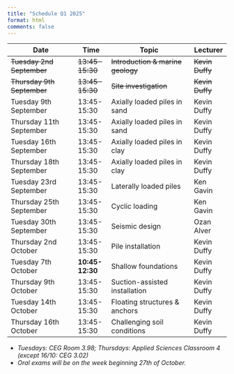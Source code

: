 ```yaml
---
title: "Schedule Q1 2025"
format: html
comments: false
---
```


| Date                    | Time        | Topic                         | Lecturer    |
|-------------------------|-------------|-------------------------------|-------------|
| ~~Tuesday 2nd September~~   | ~~13:45-15:30~~ | ~~Introduction & marine geology~~ | ~~Kevin Duffy~~ |
| ~~Thursday 9th September~~  | ~~13:45-15:30~~ | ~~Site investigation~~            | ~~Kevin Duffy~~ |
| Tuesday 9th September   | 13:45-15:30 | Axially loaded piles in sand  | Kevin Duffy |
| Thursday 11th September | 13:45-15:30 | Axially loaded piles in sand  | Kevin Duffy |
| Tuesday 16th September  | 13:45-15:30 | Axially loaded piles in clay  | Kevin Duffy |
| Thursday 18th September | 13:45-15:30 | Axially loaded piles in clay  | Kevin Duffy |
| Tuesday 23rd September  | 13:45-15:30 | Laterally loaded piles        | Ken Gavin |
| Thursday 25th September | 13:45-15:30 | Cyclic loading                | Ken Gavin |
| Tuesday 30th September  | 13:45-15:30 | Seismic design                | Ozan Alver |
| Thursday 2nd October    | 13:45-15:30 | Pile installation             | Kevin Duffy |
| Tuesday 7th October     | **10:45-12:30** | Shallow foundations           | Kevin Duffy |
| Thursday 9th October    | 13:45-15:30 | Suction-assisted installation | Kevin Duffy |
| Tuesday 14th October    | 13:45-15:30 | Floating structures & anchors | Kevin Duffy |
| Thursday 16th October   | 13:45-15:30 | Challenging soil conditions   | Kevin Duffy |

* *Tuesdays: CEG Room 3.98; Thursdays: Applied Sciences Classroom 4 (except 16/10: CEG 3.02)*
* *Oral exams will be on the week beginning 27th of October.* 
